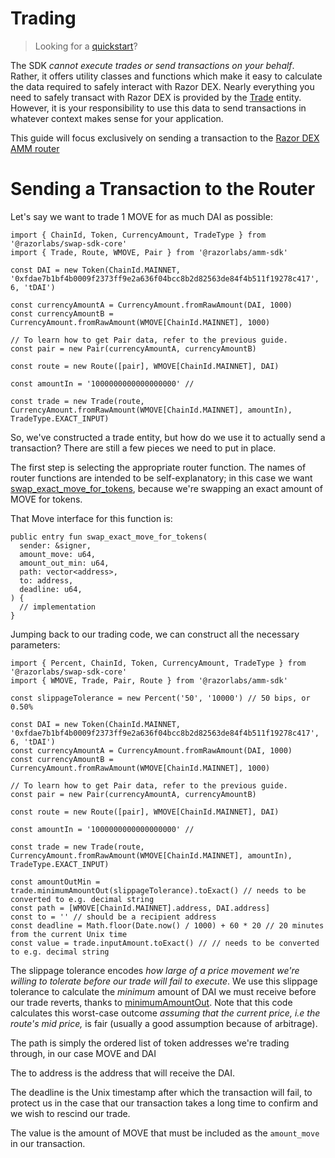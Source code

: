 # Trading

> Looking for a [quickstart](/docs/sdks/amm/guides/quick-start)?

The SDK _cannot execute trades or send transactions on your behalf_. Rather, it offers utility 
classes and functions which make it easy to calculate the data required to safely interact with 
Razor DEX. Nearly everything you need to safely transact with Razor DEX is provided by the 
[Trade](/docs/sdks/amm/reference/trade) entity. However, it is your responsibility to use this data 
to send transactions in whatever context makes sense for your application.

This guide will focus exclusively on sending a transaction to the [Razor DEX AMM router](/docs/contracts/amm/reference/smart-contracts/router)

# Sending a Transaction to the Router

Let's say we want to trade 1 MOVE for as much DAI as possible:

```tsx twoslash
import { ChainId, Token, CurrencyAmount, TradeType } from '@razorlabs/swap-sdk-core'
import { Trade, Route, WMOVE, Pair } from '@razorlabs/amm-sdk'

const DAI = new Token(ChainId.MAINNET, '0xfdae7b1bf4b0009f2373ff9e2a636f04bcc8b2d82563de84f4b511f19278c417', 6, 'tDAI')

const currencyAmountA = CurrencyAmount.fromRawAmount(DAI, 1000)
const currencyAmountB = CurrencyAmount.fromRawAmount(WMOVE[ChainId.MAINNET], 1000)

// To learn how to get Pair data, refer to the previous guide.
const pair = new Pair(currencyAmountA, currencyAmountB)

const route = new Route([pair], WMOVE[ChainId.MAINNET], DAI)

const amountIn = '1000000000000000000' //

const trade = new Trade(route, CurrencyAmount.fromRawAmount(WMOVE[ChainId.MAINNET], amountIn), TradeType.EXACT_INPUT)
```

So, we've constructed a trade entity, but how do we use it to actually send a transaction? There are 
still a few pieces we need to put in place.

The first step is selecting the appropriate router function. The names of router functions are intended 
to be self-explanatory; in this case we want [swap_exact_move_for_tokens](docs/contracts/amm/reference/smart-contracts/router#swapexactmovefortokens), 
because we're swapping an exact amount of MOVE for tokens.

That Move interface for this function is:

```move
public entry fun swap_exact_move_for_tokens(
  sender: &signer,
  amount_move: u64,
  amount_out_min: u64,
  path: vector<address>,
  to: address,
  deadline: u64,
) {
  // implementation
}
```

Jumping back to our trading code, we can construct all the necessary parameters:

```tsx twoslash
import { Percent, ChainId, Token, CurrencyAmount, TradeType } from '@razorlabs/swap-sdk-core'
import { WMOVE, Trade, Pair, Route } from '@razorlabs/amm-sdk'

const slippageTolerance = new Percent('50', '10000') // 50 bips, or 0.50%

const DAI = new Token(ChainId.MAINNET, '0xfdae7b1bf4b0009f2373ff9e2a636f04bcc8b2d82563de84f4b511f19278c417', 6, 'tDAI')
const currencyAmountA = CurrencyAmount.fromRawAmount(DAI, 1000)
const currencyAmountB = CurrencyAmount.fromRawAmount(WMOVE[ChainId.MAINNET], 1000)

// To learn how to get Pair data, refer to the previous guide.
const pair = new Pair(currencyAmountA, currencyAmountB)

const route = new Route([pair], WMOVE[ChainId.MAINNET], DAI)

const amountIn = '1000000000000000000' //

const trade = new Trade(route, CurrencyAmount.fromRawAmount(WMOVE[ChainId.MAINNET], amountIn), TradeType.EXACT_INPUT)

const amountOutMin = trade.minimumAmountOut(slippageTolerance).toExact() // needs to be converted to e.g. decimal string
const path = [WMOVE[ChainId.MAINNET].address, DAI.address]
const to = '' // should be a recipient address
const deadline = Math.floor(Date.now() / 1000) + 60 * 20 // 20 minutes from the current Unix time
const value = trade.inputAmount.toExact() // // needs to be converted to e.g. decimal string
```

The slippage tolerance encodes _how large of a price movement we're willing to tolerate before our 
trade will fail to execute_. We use this slippage tolerance to calculate the _minimum_ amount of DAI 
we must receive before our trade reverts, thanks to [minimumAmountOut](/docs/sdks/amm/reference/trade#minimumamountout). 
Note that this code calculates this worst-case outcome _assuming that the current price, i.e the 
route's mid price,_ is fair (usually a good assumption because of arbitrage).

The path is simply the ordered list of token addresses we're trading through, in our case MOVE and 
DAI

The to address is the address that will receive the DAI.

The deadline is the Unix timestamp after which the transaction will fail, to protect us in the case 
that our transaction takes a long time to confirm and we wish to rescind our trade.

The value is the amount of MOVE that must be included as the `amount_move` in our transaction.
